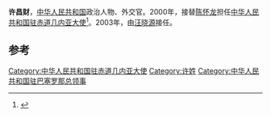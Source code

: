 '''许昌财'''，[[中华人民共和国|中华人民共和国]]政治人物、外交官。2000年，接替[[陈怀龙|陈怀龙]]担任[[中国驻赤道几内亚大使列表|中华人民共和国驻赤道几内亚大使]]<ref>{{cite web|author=中华人民共和国外交部|title=中国驻赤道几内亚共和国历任大使|url=http://www.mfa.gov.cn/chn/pds/ziliao/wjrw/2167/2170/t9181.htm|publisher=中华人民共和国外交部|accessdate=2012-03-03}}</ref>。2003年，由[[汪晓源|汪晓源]]接任。

== 参考 ==
{{reflist}}
{{start box}}
{{s-dip}}
{{succession box|[[陈怀龙|陈怀龙]]|[[汪晓源|汪晓源]]|[[中国驻赤道几内亚大使列表|中华人民共和国驻赤道几内亚大使]]|2000年12月-2003年8月}}
{{end box}}
{{中国政治人物小作品}}

[[Category:中华人民共和国驻赤道几内亚大使|Category:中华人民共和国驻赤道几内亚大使]]
[[Category:许姓|Category:许姓]]
[[Category:中华人民共和国驻巴塞罗那总领事|Category:中华人民共和国驻巴塞罗那总领事]]